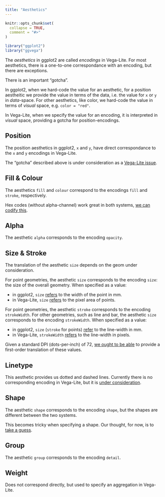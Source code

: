 ```yaml
---
title: "Aesthetics"
---
```


```r
knitr::opts_chunk$set(
  collapse = TRUE,
  comment = "#>"
)
```

```r
library("ggplot2")
library("ggvega")
```

The *aesthetics* in ggplot2 are called *encodings* in Vega-Lite. For most aesthetics, there is a one-to-one correspondance with an encoding, but there are exceptions.

There is an important "gotcha". 

In ggplot2, when we hard-code the value for an aesthetic, for a position aestheitic we provide the value in terms of the data, i.e. the value for `x` or `y` in *data*-space. For other aesthetics, like color, we hard-code the value in terms of *visual* space, e.g. `color = "red"`.

In Vega-Lite, when we specify the value for an encoding, it is interpreted in *visual* space, providing a gotcha for position-encodings.

## Position

The position aesthetics in ggplot2, `x` and `y`, have direct correspondance to the `x` and `y` encodings in Vega-Lite.

The "gotcha" described above is under consideration as a [Vega-Lite issue](https://github.com/vega/vega-lite/issues/1601).

## Fill & Colour

The aesthetics `fill` and `colour` correspond to the encodings `fill` and `stroke`, respectively.

Hex codes (without alpha-channel) work great in both systems, [we can codify this](https://github.com/vegawidget/ggvega/issues/81).

## Alpha

The aesthetic `alpha` corresponds to the encoding `opacity`.

## Size & Stroke

The translation of the aesthetic `size` depends on the geom under consideration.

For point geometries, the aesthetic `size` corresponds to the encoding `size`: the size of the overall geometry. When specified as a value:

 - in ggplot2, `size` [refers](https://ggplot2.tidyverse.org/articles/ggplot2-specs.html#colour-and-fill-1) to the width of the point in mm.
 - in Vega-Lite, `size` [refers](https://vega.github.io/vega-lite/docs/point.html#properties) to the pixel area of points.

For point geometries, the aesthetic `stroke` corresponds to the encoding `strokeWidth`. For other geometries, such as line and bar, the aesthetic `size` corresponds to the encoding `strokeWidth`. When specified as a value:

 - in ggplot2, `size` (`stroke` for points) [refer](https://ggplot2.tidyverse.org/articles/ggplot2-specs.html#colour-and-fill-1) to the line-width in mm.
 - in Vega-Lite, `strokeWidth` [refers](https://vega.github.io/vega-lite/docs/mark.html#stroke) to the line-width in pixels. 

Given a standard DPI (dots-per-inch) of 72, [we ought to be able](https://github.com/vegawidget/ggvega/issues/80) to provide a first-order translation of these values.

## Linetype

This aesthetic provides us dotted and dashed lines. Currently there is no corresponding encoding in Vega-Lite, but it is [under consideration](https://github.com/vega/vega-lite/issues/1855).

## Shape

The aesthetic `shape` corresponds to the encoding `shape`, but the shapes are different between the two systems.

This becomes tricky when specifying a shape. Our thought, for now, is to [take a guess](https://github.com/vegawidget/ggvega/issues/82).

## Group

The aesthetic `group` corresponds to the encoding `detail`.

## Weight

Does not correspond directly, but used to specify an aggregation in Vega-Lite.
